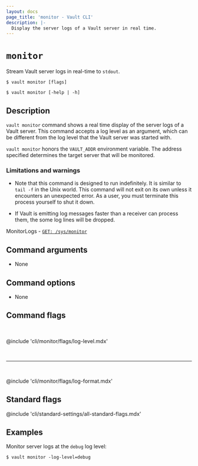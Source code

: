 ```yaml
---
layout: docs
page_title: 'monitor - Vault CLI'
description: |-
  Display the server logs of a Vault server in real time.
---
```


# `monitor`

Stream Vault server logs in real-time to `stdout`.

<CodeBlockConfig hideClipboard>

```shell-session
$ vault monitor [flags]

$ vault monitor [-help | -h]
```

</CodeBlockConfig>

## Description

`vault monitor` command shows a real time display of the server logs of a Vault
server. This command accepts a log level as an argument, which can be different
from the log level that the Vault server was started with.

`vault monitor` honors the `VAULT_ADDR` environment variable. The address
specified determines the target server that will be monitored.

### Limitations and warnings

- Note that this command is designed to run indefinitely. It is similar to
  `tail -f` in the Unix world. This command will not exit on its own unless
  it encounters an unexpected error. As a user, you must terminate this
  process yourself to shut it down.

- If Vault is emitting log messages faster than a receiver can process them, the
  some log lines will be dropped.

<Tip title="Related API endpoints">

MonitorLogs - [`GET: /sys/monitor`](/vault/api-docs/system/monitor)

</Tip>

## Command arguments

- None

## Command options

- None

## Command flags

<br />

@include 'cli/monitor/flags/log-level.mdx'

<br />
<hr />
<br />

@include 'cli/monitor/flags/log-format.mdx'

## Standard flags

@include 'cli/standard-settings/all-standard-flags.mdx'

## Examples

Monitor server logs at the `debug` log level:

```shell-session
$ vault monitor -log-level=debug
```

